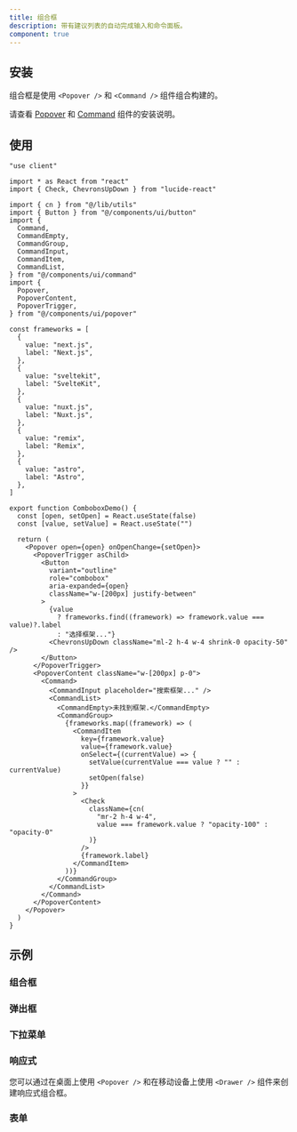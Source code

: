 ```yaml
---
title: 组合框
description: 带有建议列表的自动完成输入和命令面板。
component: true
---
```


<ComponentPreview
  name="combobox-demo"
  description="一个带有框架列表的组合框."
/>

## 安装

组合框是使用 `<Popover />` 和 `<Command />` 组件组合构建的。

请查看 [Popover](/docs/components/popover#installation) 和 [Command](/docs/components/command#installation) 组件的安装说明。

## 使用

```tsx
"use client"

import * as React from "react"
import { Check, ChevronsUpDown } from "lucide-react"

import { cn } from "@/lib/utils"
import { Button } from "@/components/ui/button"
import {
  Command,
  CommandEmpty,
  CommandGroup,
  CommandInput,
  CommandItem,
  CommandList,
} from "@/components/ui/command"
import {
  Popover,
  PopoverContent,
  PopoverTrigger,
} from "@/components/ui/popover"

const frameworks = [
  {
    value: "next.js",
    label: "Next.js",
  },
  {
    value: "sveltekit",
    label: "SvelteKit",
  },
  {
    value: "nuxt.js",
    label: "Nuxt.js",
  },
  {
    value: "remix",
    label: "Remix",
  },
  {
    value: "astro",
    label: "Astro",
  },
]

export function ComboboxDemo() {
  const [open, setOpen] = React.useState(false)
  const [value, setValue] = React.useState("")

  return (
    <Popover open={open} onOpenChange={setOpen}>
      <PopoverTrigger asChild>
        <Button
          variant="outline"
          role="combobox"
          aria-expanded={open}
          className="w-[200px] justify-between"
        >
          {value
            ? frameworks.find((framework) => framework.value === value)?.label
            : "选择框架..."}
          <ChevronsUpDown className="ml-2 h-4 w-4 shrink-0 opacity-50" />
        </Button>
      </PopoverTrigger>
      <PopoverContent className="w-[200px] p-0">
        <Command>
          <CommandInput placeholder="搜索框架..." />
          <CommandList>
            <CommandEmpty>未找到框架.</CommandEmpty>
            <CommandGroup>
              {frameworks.map((framework) => (
                <CommandItem
                  key={framework.value}
                  value={framework.value}
                  onSelect={(currentValue) => {
                    setValue(currentValue === value ? "" : currentValue)
                    setOpen(false)
                  }}
                >
                  <Check
                    className={cn(
                      "mr-2 h-4 w-4",
                      value === framework.value ? "opacity-100" : "opacity-0"
                    )}
                  />
                  {framework.label}
                </CommandItem>
              ))}
            </CommandGroup>
          </CommandList>
        </Command>
      </PopoverContent>
    </Popover>
  )
}
```

## 示例

### 组合框

<ComponentPreview
  name="combobox-demo"
  description="一个带有框架列表的组合框."
/>

### 弹出框

<ComponentPreview name="combobox-popover" />

### 下拉菜单

<ComponentPreview
  name="combobox-dropdown-menu"
  description="下拉菜单中的组合框"
/>

### 响应式

您可以通过在桌面上使用 `<Popover />` 和在移动设备上使用 `<Drawer />` 组件来创建响应式组合框。

<ComponentPreview name="combobox-responsive" />

### 表单

<ComponentPreview name="combobox-form" />
